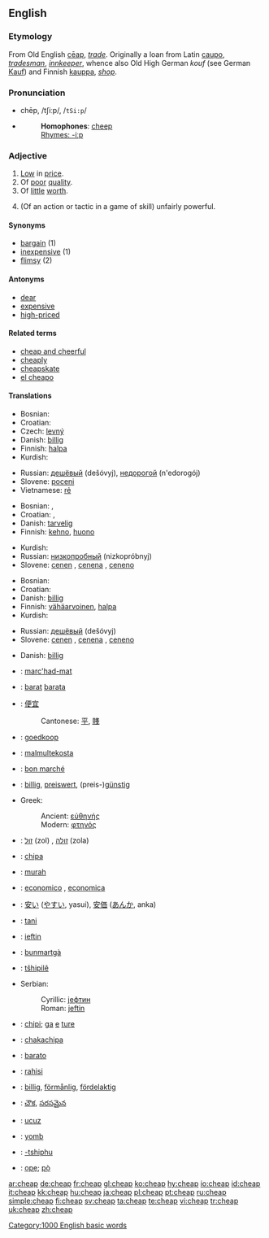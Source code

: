 ==English==

===Etymology===
From Old English [[cēap]], ''[[trade]]''. Originally a loan from Latin [[caupo]], ''[[tradesman]]'', ''[[innkeeper]]'', whence also Old High German ''kouf'' (see German [[Kauf]]) and Finnish [[kauppa]], ''[[shop]]''.

===Pronunciation===
*chēp, /tʃiːp/, /<tt>tSi:p</tt>/
*{{audio|en-us-cheap.ogg|Audio (US)}}
*:'''Homophones''': [[cheep]]
*:[[Rhymes:English:-iːp|Rhymes: -iːp]]

===Adjective===
{{en-adj|cheaper|cheapest}}

# [[Low]] in [[price]].
# Of [[poor]] [[quality]].
# Of [[little]] [[worth]].
# {{slang}} (Of an action or tactic in a game of skill) unfairly powerful.

====Synonyms====
*[[bargain]] (1)
*[[inexpensive]] (1)
*[[flimsy]] (2)

====Antonyms====
*[[dear]]<!-- used in Australia, not sure about elsewhere -->
*[[expensive]]
*[[high-priced]]

====Related terms====
*[[cheap and cheerful]]
*[[cheaply]]
*[[cheapskate]]
*[[el cheapo]]

====Translations====
{{trans-top|low in price}}
*Bosnian: {{t|hr|jeftin}}
*Croatian: {{t|hr|jeftin}}
*Czech: [[levný]] {{m}}
*Danish: [[billig]]
*Finnish: [[halpa]]
*Kurdish: {{KUchar|[[هه‌رزان]]}}
{{trans-mid}}
*Russian: [[дешёвый]] (dešóvyj), [[недорогой]] (n'edorogój)
*Slovene: [[poceni]]
*Vietnamese: [[rẻ]]
{{trans-bottom}}

{{trans-top|of poor quality}}
*Bosnian: {{t|hr|jeftin}}, {{t|bs|nekvalitetan}}
*Croatian: {{t|hr|jeftin}}, {{t|bs|nekvalitetan}}
*Danish: [[tarvelig]]
*Finnish: [[kehno]], [[huono]]
{{trans-mid}}
*Kurdish: {{KUchar|[[توڕه‌هات]]}}
*Russian: [[низкопробный]] (nizkopróbnyj)
*Slovene: [[cenen]] {{m}}, [[cenena]] {{f}}, [[ceneno]] {{n}}
{{trans-bottom}}

{{trans-top|of little worth}}
*Bosnian: {{t|hr|jeftin}}
*Croatian: {{t|hr|jeftin}}
*Danish: [[billig]]
*Finnish: [[vähäarvoinen]], [[halpa]]
*Kurdish: {{KUchar|[[بێقیمه‌ت]]}}
{{trans-mid}}
*Russian: [[дешёвый]] (dešóvyj)
*Slovene: [[cenen]] {{m}}, [[cenena]] {{f}}, [[ceneno]] {{n}}
{{trans-bottom}}

{{trans-top|''slang'' unfairly powerful}}
*Danish: [[billig]]
{{trans-mid}}
{{trans-bottom}}

{{checktrans-top}}
<!--added {{ttbc}}s here.-->

*{{ttbc|Breton}}: [[marc'had-mat]]
*{{ttbc|Catalan}}: [[barat]] {{m}} [[barata]] {{f}}
*{{ttbc|Chinese}}: [[便宜]]
*:Cantonese: [[平]], [[賤]]
*{{ttbc|Dutch}}: [[goedkoop]]
*{{ttbc|Esperanto}}: [[malmultekosta]]
*{{ttbc|French}}: [[bon marché]]
*{{ttbc|German}}: [[billig]], [[preiswert]], (preis-)[[günstig]]
*Greek:
*:Ancient: [[εὐθηνής]]
*:Modern: [[φτηνός]]
*{{ttbc|Hebrew}}: [[זול]] (zol) {{m}}, [[זולה]] (zola) {{f}}
*{{ttbc|Ido}}: [[chipa]]
*{{ttbc|Indonesian}}: [[murah]]
*{{ttbc|Italian}}: [[economico]] {{m}}, [[economica]] {{f}}
*{{ttbc|Japanese}}: [[安い]] ([[やすい]], yasui), [[安価]] ([[あんか]], anka)
*{{ttbc|Polish}}: [[tani]] {{m}}
*{{ttbc|Romanian}}: [[ieftin]]
*{{ttbc|Romansch}}: [[bunmartgà]]
*{{ttbc|Sepedi}}: [[tšhipilê]]
*Serbian:
*:Cyrillic: [[јефтин]] {{m}}
*:Roman: [[jeftin]] {{m}}
*{{ttbc|Setswana}}: [[chipi]]; [[ga]] [[e]] [[ture]]
*{{ttbc|Shona}}: [[chakachipa]]
*{{ttbc|Spanish}}: [[barato]]
*{{ttbc|Swahili}}: [[rahisi]]
*{{ttbc|Swedish}}: [[billig]], [[förmånlig]], [[fördelaktig]]
*{{ttbc|Telugu}}: [[చౌక]], [[సరసమైన]]
*{{ttbc|Turkish}}: [[ucuz]]
*{{ttbc|Wolof}}: [[yomb]]
*{{ttbc|Xhosa}}: [[-tshiphu]]
*{{ttbc|Yoruba}}: [[ọpẹ]]; [[pọ̀]]
{{trans-bottom}}

[[Category:1000 English basic words]]

[[ar:cheap]]
[[de:cheap]]
[[fr:cheap]]
[[gl:cheap]]
[[ko:cheap]]
[[hy:cheap]]
[[io:cheap]]
[[id:cheap]]
[[it:cheap]]
[[kk:cheap]]
[[hu:cheap]]
[[ja:cheap]]
[[pl:cheap]]
[[pt:cheap]]
[[ru:cheap]]
[[simple:cheap]]
[[fi:cheap]]
[[sv:cheap]]
[[ta:cheap]]
[[te:cheap]]
[[vi:cheap]]
[[tr:cheap]]
[[uk:cheap]]
[[zh:cheap]]